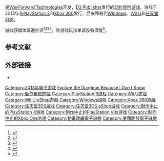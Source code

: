 {{NoteTA
| G1=Games
}}

{{vgname|探险活宝：因为好奇所以探索地牢|en=Adventure Time: Explore the Dungeon Because I Don't Know!}}是[[WayForward_Technologies|WayForward Technologies]]开发，[[D3_Publisher|D3 Publisher]]发行的[[动作冒险游戏|动作冒险游戏]]。游戏于2013年在[[PlayStation_3|PlayStation 3]]和[[Xbox_360|Xbox 360]]发行，后来移植到[[Windows|Windows]]、[[Wii_U|Wii U]]和[[任天堂3DS|任天堂3DS]]。

游戏获媒体普遍批评<ref>{{cite web|title=AT:ETDBIDK (PS3)|url=http://www.metacritic.com/game/playstation-3/adventure-time-explore-the-dungeon-because-i-dont-know!|publisher=MetaCritic|accessdate=26 November 2013|archive-date=2013-12-09|archive-url=https://web.archive.org/web/20131209212307/http://www.metacritic.com/game/playstation-3/adventure-time-explore-the-dungeon-because-i-dont-know!|dead-url=no}}</ref><ref>{{cite web|title=AT:ETDBIDK! X360|url=http://www.metacritic.com/game/xbox-360/adventure-time-explore-the-dungeon-because-i-dont-know!|publisher=Metacritic|accessdate=5 December 2013|archive-date=2013-11-14|archive-url=https://web.archive.org/web/20131114050347/http://www.metacritic.com/game/xbox-360/adventure-time-explore-the-dungeon-because-i-dont-know!|dead-url=no}}</ref><ref>{{cite web|title=AT:ETDBIDK!|url=http://www.metacritic.com/game/wii-u/adventure-time-explore-the-dungeon-because-i-dont-know!|publisher=MetaCritic|accessdate=11 December 2013|archive-date=2013-11-16|archive-url=https://web.archive.org/web/20131116225955/http://www.metacritic.com/game/wii-u/adventure-time-explore-the-dungeon-because-i-dont-know!|dead-url=no}}</ref><ref>{{cite web|title=AT:ETDBIDK!|url=http://www.metacritic.com/game/3ds/adventure-time-explore-the-dungeon-because-i-dont-know!|publisher=MetaCritic|accessdate=24 December 2013|archive-date=2013-11-18|archive-url=https://web.archive.org/web/20131118073535/http://www.metacritic.com/game/3ds/adventure-time-explore-the-dungeon-because-i-dont-know!|dead-url=no}}</ref>，称游戏玩法单调没有深度<ref>{{cite web|title=Adventure Time: Explore the Dungeon Because I DON'T KNOW! for Xbox 360 Reviews|url=http://www.metacritic.com/game/xbox-360/adventure-time-explore-the-dungeon-because-i-dont-know!|publisher=Metacritic|accessdate=26 November 2013|archive-date=2013-11-14|archive-url=https://web.archive.org/web/20131114050347/http://www.metacritic.com/game/xbox-360/adventure-time-explore-the-dungeon-because-i-dont-know!|dead-url=no}}</ref>。

== 参考文献 ==
{{Reflist}}

== 外部链接 ==
* {{Official|http://www.d3p.us/ProductDetails.asp?ProductID=228}}{{en}}

{{探險活寶}}

{{DEFAULTSORT:Adventure Time, Explore the Dungeon Because I Dont Know}}
[[Category:2013年电子游戏|Category:2013年电子游戏]]
[[Category:探險活寶|Explore the Dungeon Because I Don t Know]]
[[Category:動作冒險遊戲|Category:動作冒險遊戲]]
[[Category:PlayStation_3游戏|Category:PlayStation 3游戏]]
[[Category:Wii_U遊戲|Category:Wii U遊戲]]
[[Category:Wii_U_eShop遊戲|Category:Wii U eShop遊戲]]
[[Category:Windows游戏|Category:Windows游戏]]
[[Category:Xbox_360遊戲|Category:Xbox 360遊戲]]
[[Category:任天堂3DS游戏|Category:任天堂3DS游戏]]
[[Category:任天堂3DS_eShop游戏|Category:任天堂3DS eShop游戏]]
[[Category:制作中止的PlayStation_4游戏|Category:制作中止的PlayStation 4游戏]]
[[Category:制作中止的PlayStation_Vita游戏|Category:制作中止的PlayStation Vita游戏]]
[[Category:制作中止的Xbox_One游戏|Category:制作中止的Xbox One游戏]]
[[Category:動畫改編電子遊戲|Category:動畫改編電子遊戲]]
[[Category:美國開發電子遊戲|Category:美國開發電子遊戲]]

{{action-adventure-videogame-stub}}